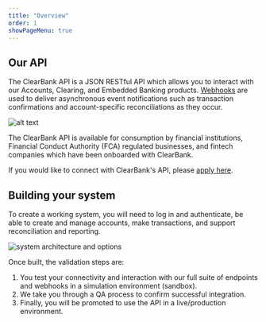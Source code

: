 ```yaml
---
title: "Overview"
order: 1
showPageMenu: true
---
```


## Our API

The ClearBank API is a JSON RESTful API which allows you to interact with our Accounts, Clearing, and Embedded Banking products. [Webhooks](./getting-started#use-webhooks) are used to deliver asynchronous event notifications such as transaction confirmations and account-specific reconciliations as they occur.

![alt text](/assets/images/how-the-API-works.png "How the ClearBank API works")

The ClearBank API is available for consumption by financial institutions, Financial Conduct Authority (FCA) regulated businesses, and fintech companies which have been onboarded with ClearBank.

If you would like to connect with ClearBank's API, please [apply here](https://clear.bank/eligibility-criteria).

## Building your system

To create a working system, you will need to log in and authenticate, be able to create and manage accounts, make transactions, and support reconciliation and reporting.

![system architecture and options](/assets/images/DeveloperOverview.png "system architecture and options")

Once built, the validation steps are:

1. You test your connectivity and interaction with our full suite of endpoints and webhooks in a simulation environment (sandbox).
2. We take you through a QA process to confirm successful integration.
3. Finally, you will be promoted to use the API in a live/production environment.